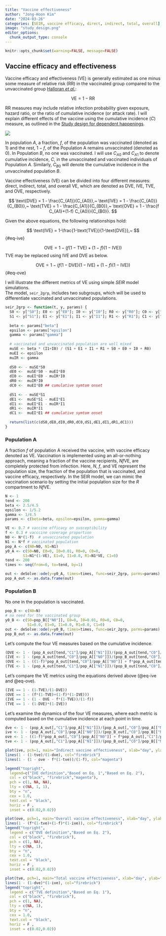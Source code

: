 ```yaml
---
title: "Vaccine effectiveness"
author: "Jong-Hoon Kim"
date: "2024-03-26"
categories: [SEIR, vaccine efficacy, direct, indirect, total, overall]
image: "study_design.png"
editor_options: 
  chunk_output_type: console
---
```


```r
knitr::opts_chunk$set(warning=FALSE, message=FALSE) 
```

## Vaccine efficacy and effectiveness

Vaccine efficacy and effectiveness (VE) is generally estimated as one minus some measure of relative risk (RR) in the vaccinated group compared to the unvaccinated group [Halloran *et al*.](https://pubmed.ncbi.nlm.nih.gov/10520474/):

$$
\text{VE} = 1 - \text{RR}
$$

RR measures may include relative infection probability given exposure, hazard ratio, or the ratio of cumulative incidence (or attack rate). I will explain different effects of the vaccine using the cumulative incidence ($C$) measure, as outlined in the [Study design for dependent happenings](https://pubmed.ncbi.nlm.nih.gov/1742381/).

![](study_design.png)

In population $A$, a fraction, $f$, of the population was vaccinated (denoted as $1$) and the rest, $1-f$, of the Population A remains unvaccinated (denoted as $0$). In Population $B$, no one was vaccinated. I will use $C_{A0}$ and $C_{A1}$ to denote cumulative incidence, $C$, in the unvaccinated and vaccinated individuals of Population $A$. Similarly, $C_{B0}$ will denote the cumulative incidence in the unvaccinated population $B$.

Vaccine effectiveness (VE) can be divided into four different measures: direct, indirect, total, and overall VE, which are denoted as DVE, IVE, TVE, and OVE, respectively.

$$
\text{DVE} = 1 - \frac{C_{A1}}{C_{A0}},~
\text{IVE} = 1 - \frac{C_{A0}}{C_{B0}},~
\text{TVE} = 1 - \frac{C_{A1}}{C_{B0}},~
\text{OVE} = 1 - \frac{f C_{A1}+(1-f) C_{A0}}{C_{B0}}.
$$

Given the above equations, the following relationships hold:

$$
\text{IVE} = 1-\frac{1-\text{TVE}}{1-\text{DVE}},~
$$ {#eq-ive}

$$\text{OVE} = 1-\left(f\left(1-\text{TVE}\right)+(1-f)\left(1-\text{IVE}\right)\right)$$ TVE may be replaced using IVE and DVE as below.

$$\text{OVE} = 1-\left(f\left(1-\text{DVE})(1-\text{IVE}\right)+(1-f)\left(1-\text{IVE}\right)\right)
$$ {#eq-ove}

I will illustrate the different metrics of VE using simple $SEIR$ model simulations.\
The model, `seir_2grp`, includes two subgroups, which will be used to differentiate vaccinated and unvaccinated populations.

```r
seir_2grp <- function(t, y, params) {
  S0 <- y["S0"]; E0 <- y["E0"]; I0 <- y["I0"]; R0 <- y["R0"]; C0 <- y["C0"]
  S1 <- y["S1"]; E1 <- y["E1"]; I1 <- y["I1"]; R1 <- y["R1"]; C1 <- y["C1"]
 
  beta <- params["beta"]
  epsilon <- params["epsilon"]
  gamma <- params["gamma"]
  
  # vaccinated and unvaccinated population are well mixed
  muSE <- beta * (I1+I0) / (S1 + E1 + I1 + R1 + S0 + E0 + I0 + R0)
  muEI <- epsilon
  muIR <- gamma
  
  dS0 <- - muSE*S0
  dE0 <-  muSE*S0 - muEI*E0
  dI0 <-  muEI*E0 - muIR*I0
  dR0 <-  muIR*I0
  dC0 <-  muEI*E0 ## cumulative symtom onset
  
  dS1 <- - muSE*S1
  dE1 <-  muSE*S1 - muEI*E1
  dI1 <-  muEI*E1 - muIR*I1
  dR1 <-  muIR*I1
  dC1 <-  muEI*E1 ## cumulative symtom onset
  
  return(list(c(dS0,dE0,dI0,dR0,dC0,dS1,dE1,dI1,dR1,dC1)))
}
```

### Population A

A fraction $f$ of population A received the vaccine, with vaccine efficacy denoted as VE. Vaccination is implemented using an all-or-nothing approach, meaning a fraction of the vaccine recipients, $Nf\text{VE}$, are completely protected from infection. Here, $N$, $f$, and VE represent the population size, the fraction of the population that is vaccinated, and vaccine efficacy, respectively. In the SEIR model, we can mimic the vaccination scenario by setting the initial population size for the $R$ compartment to $Nf\text{VE}$.

```r
N <- 1
tend <- 200
beta <- 2.5/4.5
epsilon <- 1/5.2
gamma <- 1/4.5
params <- c(beta=beta, epsilon=epsilon, gamma=gamma)

VE <- 0.7 # vaccine efficacy on susceptibility
f <- 0.3 # vacccine coverage proportion
N0 <- N*(1-f)  # unvaccinated population
N1 <- N*f # vaccinated population
pop_A <- c(N0=N0, N1=N1)
y0_A <- c(S0=N0, E0=0, I0=0.01, R0=0, C0=0, 
        S1=N1*(1-VE), E1=0, I1=0.0, R1=N1*VE, C1=0)
tend <- 200
times <- seq(from=0, to=tend, by=1)

out <- deSolve::ode(y=y0_A, times=times, func=seir_2grp, parms=params)
pop_A_out <- as.data.frame(out)
```

### Population B

No one in the population is vaccinated.

```r
pop_B <- c(N0=N)
# no need for the vaccinated group
y0_B <- c(S0=pop_B[["N0"]], E0=0, I0=0.01, R0=0, C0=0, 
          S1=0.0, E1=0, I1=0.0, R1=0.0, C1=0)
out <- deSolve::ode(y=y0_B, times=times, func=seir_2grp, parms=params)
pop_B_out <- as.data.frame(out) 
```

Let's compute the four VE measures based on the cumulative incidence.

```r
(DVE <- 1 - (pop_A_out[tend,"C1"]/pop_A[["N1"]])/(pop_A_out[tend,"C0"]/pop_A[["N0"]]))
(IVE <- 1 - (pop_A_out[tend,"C0"]/pop_A[["N0"]])/(pop_B_out[tend,"C0"]/pop_B[["N0"]]))
(OVE <- 1 - ((1-f)*pop_A_out[tend,"C0"]/pop_A[["N0"]] + f*pop_A_out[tend,"C1"]/pop_A[["N1"]])/ (pop_B_out[tend,"C0"]/pop_B[["N0"]]))
(TVE <- 1 - (pop_A_out[tend,"C1"]/pop_A[["N1"]])/(pop_B_out[tend,"C0"]/pop_B[["N0"]]))
```

Let's compare the VE metrics using the equations derived above (@eq-ive and @eq-ove).

```r
(IVE == 1 - (1-TVE)/(1-DVE))
(OVE == 1 - (f*(1-TVE)+(1-f)*(1-IVE)))
(IVE == 1 - (1 - OVE - f*(1-TVE))/(1-f))
(TVE == 1 - (1-DVE)*(1-IVE))
```

Let's examine the dynamics of the four VE measures, where each metric is computed based on the cumulative incidence at each point in time.

```r
dve <- 1 - (pop_A_out[,"C1"]/pop_A[["N1"]])/(pop_A_out[,"C0"]/pop_A[["N0"]])
ive <- 1 - (pop_A_out[,"C0"]/pop_A[["N0"]])/(pop_B_out[,"C0"]/pop_B[["N0"]])
ove <- 1 - ((1-f)*pop_A_out[,"C0"]/pop_A[["N0"]] + f*pop_A_out[,"C1"]/pop_A[["N1"]])/ (pop_B_out[,"C0"]/pop_B[["N0"]])
tve <- 1 - (pop_A_out[,"C1"]/pop_A[["N1"]])/(pop_B_out[,"C0"]/pop_B[["N0"]])
```

```r
plot(ive, pch=1, main="Indirect vaccine effectiveness", xlab="day", ylab="IVE")
lines(1 - (1-tve)/(1-dve), col="firebrick")
lines(1 - (1 - ove - f*(1-tve))/(1-f), col="magenta")

legend("topright", 
  legend=c("IVE definition","Based on Eq. 1","Based on Eq. 2"), 
  col = c("black", "firebrick","magenta"),
  pch = c(1, NA, NA),
  lty = c(NA, 1, 1),
  bty = "n", 
  cex = 1.0, 
  text.col = "black", 
  horiz = F , 
  inset = c(0.02,0.02))
```

```r
plot(ove, pch=1, main="Overall vaccine effectiveness", xlab="day", ylab="OVE")
lines(1 - (f*(1-tve)+(1-f)*(1-ive)), col="firebrick")
legend("topright", 
  legend = c("OVE definition","Based on Eq. 2"), 
  col = c("black", "firebrick"),
  pch = c(1, NA),
  lty = c(NA, 1),
  bty = "n", 
  cex = 1.0, 
  text.col = "black", 
  horiz = F , 
  inset = c(0.02,0.02))
```

```r

plot(tve, pch=1, main="Total vaccine effectiveness", xlab="day", ylab="TVE")
lines(1 - (1-dve)*(1-ive), col="firebrick")
legend("topright", 
  legend = c("TVE definition","Based on Eq. 1"), 
  col = c("black", "firebrick"),
  pch = c(1, NA),
  lty = c(NA, 1),
  bty = "n", 
  cex = 1.0, 
  text.col = "black", 
  horiz = F , 
  inset = c(0.02,0.02))
```

